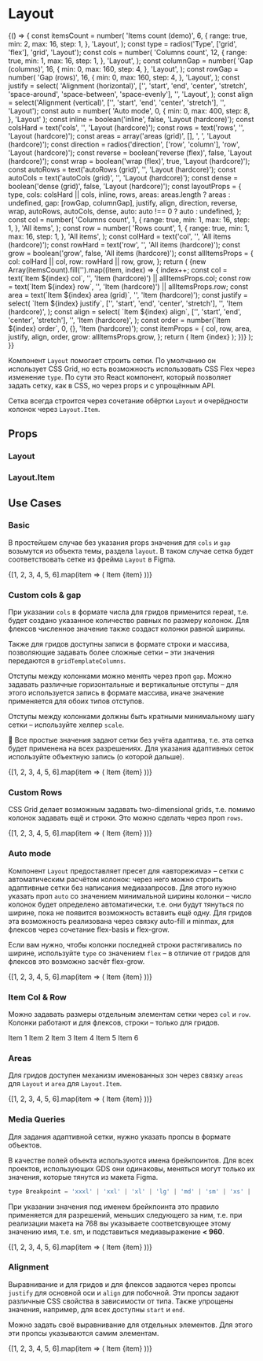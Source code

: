 
<Meta title="Components / Layout" component={Layout} />

# Layout

<Story name="Knobs">
    {() => {
        const itemsCount = number(
            'Items count (demo)',
            6,
            {
                range: true,
                min: 2,
                max: 16,
                step: 1,
            },
            'Layout',
        );
        const type = radios('Type', ['grid', 'flex'], 'grid', 'Layout');
        const cols = number(
            'Columns count',
            12,
            {
                range: true,
                min: 1,
                max: 16,
                step: 1,
            },
            'Layout',
        );
        const columnGap = number(
            'Gap (columns)',
            16,
            {
                min: 0,
                max: 160,
                step: 4,
            },
            'Layout',
        );
        const rowGap = number(
            'Gap (rows)',
            16,
            {
                min: 0,
                max: 160,
                step: 4,
            },
            'Layout',
        );
        const justify = select(
            'Alignment (horizontal)',
            ['', 'start', 'end', 'center', 'stretch', 'space-around', 'space-between', 'space-evenly'],
            '',
            'Layout',
        );
        const align = select('Alignment (vertical)', ['', 'start', 'end', 'center', 'stretch'], '', 'Layout');
        const auto = number(
            'Auto mode',
            0,
            {
                min: 0,
                max: 400,
                step: 8,
            },
            'Layout'
        );
        const inline = boolean('inline', false, 'Layout (hardcore)');
        const colsHard = text('cols', '', 'Layout (hardcore)');
        const rows = text('rows', '', 'Layout (hardcore)');
        const areas = array('areas (grid)', [], ', ', 'Layout (hardcore)');
        const direction = radios('direction', ['row', 'column'], 'row', 'Layout (hardcore)');
        const reverse = boolean('reverse (flex)', false, 'Layout (hardcore)');
        const wrap = boolean('wrap (flex)', true, 'Layout (hardcore)');
        const autoRows = text('autoRows (grid)', '', 'Layout (hardcore)');
        const autoCols = text('autoCols (grid)', '', 'Layout (hardcore)');
        const dense = boolean('dense (grid)', false, 'Layout (hardcore)');
        const layoutProps = {
            type,
            cols: colsHard || cols,
            inline,
            rows,
            areas: areas.length ? areas : undefined,
            gap: [rowGap, columnGap],
            justify,
            align,
            direction,
            reverse,
            wrap,
            autoRows,
            autoCols,
            dense,
            auto: auto !== 0 ? auto : undefined,
        };
        const col = number(
            'Columns count',
            1,
            {
                range: true,
                min: 1,
                max: 16,
                step: 1,
            },
            'All items',
        );
        const row = number(
            'Rows count',
            1,
            {
                range: true,
                min: 1,
                max: 16,
                step: 1,
            },
            'All items',
        );
        const colHard = text('col', '', 'All items (hardcore)');
        const rowHard = text('row', '', 'All items (hardcore)');
        const grow = boolean('grow', false, 'All items (hardcore)');
        const allItemsProps = {
            col: colHard || col,
            row: rowHard || row,
            grow,
        };
        return (
            <Layout {...layoutProps}>
                {new Array(itemsCount).fill('').map((item, index) => {
                    index++;
                    const col = text(`Item ${index} col`, '', 'Item (hardcore)') || allItemsProps.col;
                    const row = text(`Item ${index} row`, '', 'Item (hardcore)') || allItemsProps.row;
                    const area = text(`Item ${index} area (grid)`, '', 'Item (hardcore)');
                    const justify = select(
                        `Item ${index} justify`,
                        ['', 'start', 'end', 'center', 'stretch'],
                        '',
                        'Item (hardcore)',
                    );
                    const align = select(
                        `Item ${index} align`,
                        ['', 'start', 'end', 'center', 'stretch'],
                        '',
                        'Item (hardcore)',
                    );
                    const order = number(`Item ${index} order`, 0, {}, 'Item (hardcore)');
                    const itemProps = {
                        col,
                        row,
                        area,
                        justify,
                        align,
                        order,
                        grow: allItemsProps.grow,
                    };
                    return (
                        <Layout.Item key={index} {...itemProps}>
                            <Item>Item {index}</Item>
                        </Layout.Item>
                    );
                })}
            </Layout>
        );
    }}
</Story>

Компонент `Layout` помогает строить сетки. По умолчанию он использует CSS Grid, но есть возможность использовать CSS Flex через изменение `type`. По сути это React компонент, который позволяет задать сетку, как в CSS, но через props и с упрощённым API.

Сетка всегда строится через сочетание обёртки `Layout` и очерёдности колонок через `Layout.Item`.

## Props

### Layout

<Props of={LayoutProps} />

### Layout.Item

<Props of={LayoutItemProps} />

## Use Cases

### Basic

В простейшем случае без указания props значения для `cols` и `gap` возьмутся из объекта темы, раздела `layout`. В таком случае сетка будет соответствовать сетке из фрейма `Layout` в Figma.

<Preview>
    <Story name="Basic">
        <Layout>
            {[1, 2, 3, 4, 5, 6].map(item => (
                <Layout.Item key={item}>
                    <Item>Item {item}</Item>
                </Layout.Item>
            ))}
        </Layout>
    </Story>
</Preview>

### Custom cols & gap

При указании `cols` в формате числа для гридов применится repeat, т.е. будет создано указанное количество равных по размеру колонок. Для флексов численное значение также создаст колонки равной ширины.

Также для гридов доступны записи в формате строки и массива, позволяющие задавать более сложные сетки – эти значения передаются в `gridTemplateColumns`.

Отступы между колонками можно менять через проп `gap`. Можно задавать различные горизонтальные и вертикальные отступы – для этого используется запись в формате массива, иначе значение применяется для обоих типов отступов.

Отступы между колонками должны быть кратными минимальному шагу сетки – используйте хелпер `scale`.

💬 Все простые значения задают сетки без учёта адаптива, т.е. эта сетка будет применена на всех разрешениях. Для указания адаптивных сеток используйте объектную запись (о которой дальше).

<Preview>
    <Story name="Custom Cols">
        <Layout cols={3} gap={scale(2)}>
            {[1, 2, 3, 4, 5, 6].map(item => (
                <Layout.Item key={item}>
                    <Item>Item {item}</Item>
                </Layout.Item>
            ))}
        </Layout>
    </Story>
</Preview>

### Custom Rows

CSS Grid делает возможным задавать two-dimensional grids, т.е. помимо колонок задавать ещё и строки. Это можно сделать через проп `rows`.

<Preview>
    <Story name="Custom Rows">
        <Layout cols={2} rows={[2, 1, 2]}>
            {[1, 2, 3, 4, 5, 6].map(item => (
                <Layout.Item key={item}>
                    <Item>Item {item}</Item>
                </Layout.Item>
            ))}
        </Layout>
    </Story>
</Preview>

### Auto mode

Компонент `Layout` предоставляет пресет для «авторежима» – сетки с автоматическим расчётом колонок: через него можно строить адаптивные сетки без написания медиазапросов. Для этого нужно указать проп `auto` со значением минимальной ширины колонки – число колонок будет определено автоматически, т.е. они будут тянуться по ширине, пока не появится возможность вставить ещё одну. Для гридов эта возможность реализована через связку auto-fill и minmax, для флексов через сочетание flex-basis и flex-grow.

Если вам нужно, чтобы колонки последней строки растягивались по ширине, используйте `type` со значением `flex` – в отличие от гридов для флексов это возможно засчёт flex-grow.

<Preview>
    <Story name="Auto mode">
        <Layout auto={scale(18)}>
            {[1, 2, 3, 4, 5, 6].map(item => (
                <Layout.Item key={item}>
                    <Item>Item {item}</Item>
                </Layout.Item>
            ))}
        </Layout>
    </Story>
</Preview>

### Item Col & Row

Можно задавать размеры отдельным элементам сетки через `col` и `row`. Колонки работают и для флексов, строки – только для гридов.

<Preview>
    <Story name="Item Col & Row">
        <Layout cols={6}>
            <Layout.Item col={2} row={2}>
                <Item>Item 1</Item>
            </Layout.Item>
            <Layout.Item>
                <Item>Item 2</Item>
            </Layout.Item>
            <Layout.Item>
                <Item>Item 3</Item>
            </Layout.Item>
            <Layout.Item>
                <Item>Item 4</Item>
            </Layout.Item>
            <Layout.Item>
                <Item>Item 5</Item>
            </Layout.Item>
            <Layout.Item col={4}>
                <Item>Item 6</Item>
            </Layout.Item>
        </Layout>
    </Story>
</Preview>

### Areas

Для гридов доступен механизм именованных зон через связку `areas` для `Layout` и `area` для `Layout.Item`.

<Preview>
    <Story name="Areas">
        <Layout
            areas={[
                'item1 item2 item3',
                'item1 item2 item3',
                'item1 item4 item3',
                'item5 item4 item3',
                'item5 item6 item3',
                'item5 item6 item3',
            ]}
        >
            {[1, 2, 3, 4, 5, 6].map(item => (
                <Layout.Item key={item} area={`item${item}`}>
                    <Item>Item {item}</Item>
                </Layout.Item>
            ))}
        </Layout>
    </Story>
</Preview>

### Media Queries

Для задания адаптивной сетки, нужно указать пропсы в формате объектов.

В качестве полей объекта используются имена брейкпоинтов. Для всех проектов, использующих GDS они одинаковы, меняться могут только их значения, которые тянутся из макета Figma.

```js
type Breakpoint = 'xxxl' | 'xxl' | 'xl' | 'lg' | 'md' | 'sm' | 'xs' | 'xxs' | 'xxxs';
```

При указании значения под именем брейкпоинта это правило применяется для разрешений, меньших следующего за ним, т.е. при реализации макета на 768 вы указываете соответсвующее этому значению имя, т.е. sm, и подставиться медиавыражение **< 960**.

<Preview>
    <Story name="Media Queries">
        <Layout cols={12} gap={{xxxl: scale(4), lg: scale(3), sm: scale(2), xs: scale(1)}}>
            {[1, 2, 3, 4, 5, 6].map(item => (
                <Layout.Item key={item} col={{xxxl: 2, lg: 3, sm: 4, xs: 6, xxs: 12}}>
                    <Item>Item {item}</Item>
                </Layout.Item>
            ))}
        </Layout>
    </Story>
</Preview>

### Alignment

Выравнивание и для гридов и для флексов задаются через пропсы `justify` для основной оси и `align` для побочной. Эти пропсы задают различные CSS свойства в зависимости от типа. Также упрощены значения, например, для всех доступны `start` и `end`.

Можно задать своё выравнивание для отдельных элементов. Для этого эти пропсы указываются самим элементам.

<Preview>
    <Story name="Alignment">
        <Layout cols={3} justify="end" align="center" css={{height: scale(30)}}>
            {[1, 2, 3, 4, 5, 6].map(item => (
                <Layout.Item key={item}>
                    <Item>Item {item}</Item>
                </Layout.Item>
            ))}
        </Layout>
    </Story>
</Preview>
